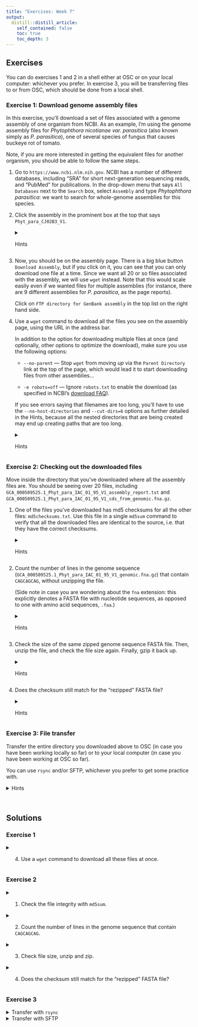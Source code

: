 ```yaml
---
title: "Exercises: Week 7"
output:
  distill::distill_article:
    self_contained: false
    toc: true
    toc_depth: 3
---
```


## Exercises

You can do exercises 1 and 2 in a shell either at OSC or on your local computer:
whichever you prefer.
In exercise 3, you will be transferring files to or from OSC,
which should be done from a local shell.

### Exercise 1: Download genome assembly files

In this exercise, you'll download a set of files associated with a genome assembly of one organism from NCBI. As an example, I'm using the genome assembly files for *Phytophthora nicotianae var. parasitica* (also known simply as *P. parasitica*), one of several species of fungus that causes buckeye rot of tomato.

Note, if you are more interested in getting the equivalent files for another organism, you should be able to follow the same steps.

1.  Go to `https://www.ncbi.nlm.nih.gov`. NCBI has a number of different databases, including "SRA" for short next-generation sequencing reads, and "PubMed" for publications. In the drop-down menu that says `All Databases` next to the `Search` box, select `Assembly` and type *Phytophthora parasitica*: we want to search for whole-genome assemblies for this species.

2.  Click the assembly in the prominent box at the top that says `Phyt_para_CJ02B3_V1`.

    <details>
    <summary>Hints</summary>
    <p>
    Here is the link to the assembly, in case things look different for you:
    <https://www.ncbi.nlm.nih.gov/assembly/GCA_000509465.1>.
    (But again, you can also download files from a different organism or assembly.)
    </p>
    </details>
    
3.  Now, you should be on the assembly page.
    There is a big blue button `Download Assembly`, but if you click on it,
    you can see that you can only download one file at a time.
    Since we want all 20 or so files associated with the assembly, we will use
    `wget` instead.
    Note that this would scale easily even if we wanted files for multiple
    assemblies (for instance, there are 9 different
    assemblies for *P. parasitica*, as the page reports).
    
    Click on `FTP directory for GenBank assembly` in the top list on the right
    hand side.

4.  Use a `wget` command to download all the files you see on the assembly
    page, using the URL in the address bar.
    
    In addition to the option for downloading multiple files at once
    (and optionally, other options to optimize the download),
    make sure you use the following options:
    
    - `--no-parent` --- Stop `wget` from moving *up* via the `Parent Directory`
      link at the top of the page, which would lead it to start downloading files
      from other assemblies...
    
    - `-e robots=off` --- Ignore `robots.txt` to enable the download
      (as specified in NCBI's
      [download FAQ](https://www.ncbi.nlm.nih.gov/genome/doc/ftpfaq/)).
    
    ::: {.content-box-info}
    If you see errors saying that filenames are too long,
    you'll have to use the `--no-host-directories` and `--cut-dirs=6` options
    as further detailed in the Hints,
    because all the nested directories that are being created may end up creating
    paths that are too long.
    :::
    
    <details>
    <summary>Hints</summary>
    <p>
    
    - Your command should be structured as follows:
      
      ```sh
      $ wget --no-parent -e robots=off <other-options> <link-to-page>
      ```
    
    - The link to the page is:
      <https://ftp.ncbi.nlm.nih.gov/genomes/all/GCA/000/509/465/GCA_000509465.1_Phyt_para_CJ02B3_V1/>
    
    - Use the `--recursive` option to download more than one file at once.
    
    - By default, the files will be placed inside several levels of directories:
    
      ```sh
      # ftp.ncbi.nlm.nih.gov/
      # └── genomes
      #     └── genbank
      #         └── protozoa
      #             └── Phytophthora_parasitica
      #                 └── latest_assembly_versions
      #                     └── GCA_000509525.1_Phyt_para_IAC_01_95_V1
      ```
      
      To avoid this, you can use the options `--no-host-directories` and `--cut-dirs=6`
      as suggested in the NCBI's
      [download FAQ](https://www.ncbi.nlm.nih.gov/genome/doc/ftpfaq/).
      And if you do so, you'll also want to specify an arbitrary target dir name
      with `-P`, e.g. `-P ncbi_Pparasiticus`.
    
    - If you want to play around with different options, I suggest you use the
      `--accept` option to only select one or two small files to be downloaded,
      e.g. `--accept "*assembly_stats*"`.
      
    - Don't hesitate to look at the solution if your first attempts fail.
      The minutiae of `wget` commands aren't terribly important -- the next
      exercise, while easier, is more so.
    
    </p>
    </details>

### Exercise 2: Checking out the downloaded files

Move inside the directory that you've downloaded where all the assembly files
are. You should be seeing over 20 files, including
`GCA_000509525.1_Phyt_para_IAC_01_95_V1_assembly_report.txt` and
`GCA_000509525.1_Phyt_para_IAC_01_95_V1_cds_from_genomic.fna.gz`.

1.  One of the files you've downloaded has md5 checksums for all the other files:
    `md5checksums.txt`. Use this file in a single `md5sum` command to verify that
    all the downloaded files are identical to the source,
    i.e. that they have the correct checksums.
    <details>
    <summary>Hints</summary>
    <p>
    Use the `-c` (check) option to `md5sum` to cross-check the checksums of the
    files in your directory with those in the file you specify.
    </p>
    </details>

2.  Count the number of lines in the genome sequence
    (`GCA_000509525.1_Phyt_para_IAC_01_95_V1_genomic.fna.gz`)
    that contain `CAGCAGCAG`, without unzipping the file.
    
    (Side note in case you are wondering about the `fna` extension:
    this explicitly denotes a FASTA file with nucleotide sequences,
    as opposed to one with amino acid sequences, `.faa`.)

    <details>
    <summary>Hints</summary>
    <p>
    - `zgrep` will allow you to search in a gzipped file.
    - Recall that (z)grep's `-c` option will count matches.
    </p>
    </details>
    
3.  Check the size of the same zipped genome sequence FASTA file.
    Then, unzip the file, and check the file size again.
    Finally, gzip it back up.
    
    <details>
    <summary>Hints</summary>
    <p>
    - To unzip, use `gunzip <filename>`.
    - To zip, use `gzip <filename>`.
    - Check the file size with `ls` or `du`.
    </p>
    </details>

4.  Does the checksum still match for the "rezipped" FASTA file?

    <details>
    <summary>Hints</summary>
    <p>
    You can simply use the same command you used in the first step of this
    exercise.
    </p>
    </details>

### Exercise 3: File transfer

Transfer the entire directory you downloaded above to OSC
(in case you have been working locally so far) or to your local computer
(in case you have been working at OSC so far).

You can use `rsync` and/or SFTP, whichever you prefer to get some practice with.

<details>
<summary>Hints</summary>
<p>

**`sftp`**
  
- Log in using:

  ```sh
  sftp sftp.osc.edu
  ```

- Like many commands, the `put` and `get` functions need the `-r` option to
  work recursively.
  
- In `sftp`, the `~` shortcut for your home dir does not work.

**`rsync`**

- Recall that using a trailing slash in the source dir will make a difference.
  In this case (and usually) you will most likely *not* want to include a
  trailing slash.

</p>
</details>

<br>

## Solutions

### Exercise 1

<details>
<summary>4. Use a `wget` command to download all these files at once.</summary>
<p>

The `wget` command with the fewest options that works for our goal is: 

```sh
$ wget --recursive -e robots=off --no-parent \
    https://ftp.ncbi.nlm.nih.gov/genomes/genbank/protozoa/Phytophthora_parasitica/latest_assembly_versions/GCA_000509525.1_Phyt_para_IAC_01_95_V1/
```

These options (`--recursive` `-e robots=off` `--no-parent`) were all discussed in
the question and the hints.

If you wanted to place these files in a dir with a name of your choice,
and no unnecessarily nest directories (see the hint above), you could use:

  - `--no-host-directories` in combination with `--cut-dirs=6` will remove the 6
    levels of nested directories you got earlier
    (ftp.ncbi.nlm.nih.gov/genomes/genbank/protozoa/Phytophthora_parasitica/latest_assembly_versions).
  - `-P ncbi_Pparasiticus/` to name your directory.

Furthermore, since we are not interested in `index.html` (the actual HTML we are
looking at on the web), we can exclude it using `--reject "index.html"`.

All in all, this would result in the following command:
```sh
$ wget --recursive -e robots=off --no-parent \
       --reject "index.html" \
       --no-host-directories --cut-dirs=6 \
       -P ncbi_Pparasiticus/ \
       https://ftp.ncbi.nlm.nih.gov/genomes/genbank/protozoa/Phytophthora_parasitica/latest_assembly_versions/GCA_000509525.1_Phyt_para_IAC_01_95_V1/ 
```

This should result in the following set of files being downloaded
(one is directory, in fact):

```sh
$ ls ncbi_Pparasiticus # Or whatever dir your downloads are in
#> annotation_hashes.txt
#> assembly_status.txt
#> GCA_000509525.1_Phyt_para_IAC_01_95_V1_assembly_report.txt
#> GCA_000509525.1_Phyt_para_IAC_01_95_V1_assembly_stats.txt
#> GCA_000509525.1_Phyt_para_IAC_01_95_V1_assembly_structure
#> GCA_000509525.1_Phyt_para_IAC_01_95_V1_cds_from_genomic.fna.gz
#> GCA_000509525.1_Phyt_para_IAC_01_95_V1_feature_count.txt.gz
#> GCA_000509525.1_Phyt_para_IAC_01_95_V1_feature_table.txt.gz
#> GCA_000509525.1_Phyt_para_IAC_01_95_V1_genomic.fna.gz
#> GCA_000509525.1_Phyt_para_IAC_01_95_V1_genomic_gaps.txt.gz
#> GCA_000509525.1_Phyt_para_IAC_01_95_V1_genomic.gbff.gz
#> GCA_000509525.1_Phyt_para_IAC_01_95_V1_genomic.gff.gz
#> GCA_000509525.1_Phyt_para_IAC_01_95_V1_genomic.gtf.gz
#> GCA_000509525.1_Phyt_para_IAC_01_95_V1_protein.faa.gz
#> GCA_000509525.1_Phyt_para_IAC_01_95_V1_protein.gpff.gz
#> GCA_000509525.1_Phyt_para_IAC_01_95_V1_rm.out.gz
#> GCA_000509525.1_Phyt_para_IAC_01_95_V1_rm.run
#> GCA_000509525.1_Phyt_para_IAC_01_95_V1_rna_from_genomic.fna.gz
#> GCA_000509525.1_Phyt_para_IAC_01_95_V1_translated_cds.faa.gz
#> GCA_000509525.1_Phyt_para_IAC_01_95_V1_wgsmaster.gbff.gz
#> index.html.tmp
#> md5checksums.txt
#> README.txt
```
      
</p>
</details>

### Exercise 2

<details>
<summary>1. Check the file integrity with `md5sum`.</summary>
<p>

The `-c` option, when provided with a filename, will check the checksums of the
files in your current directory against those in the file:

```sh
$ md5sum -c md5checksums.txt
#> ./annotation_hashes.txt: OK
#> ./GCA_000509525.1_Phyt_para_IAC_01_95_V1_assembly_report.txt: OK
#> ./GCA_000509525.1_Phyt_para_IAC_01_95_V1_assembly_stats.txt: OK
#> ./GCA_000509525.1_Phyt_para_IAC_01_95_V1_assembly_structure/Primary_Assembly/component_localID2acc: OK
#> ./GCA_000509525.1_Phyt_para_IAC_01_95_V1_assembly_structure/Primary_Assembly/scaffold_localID2acc: OK
#> ./GCA_000509525.1_Phyt_para_IAC_01_95_V1_assembly_structure/Primary_Assembly/unplaced_scaffolds/AGP/unplaced.scaf.agp.gz: OK
#> ./GCA_000509525.1_Phyt_para_IAC_01_95_V1_assembly_structure/Primary_Assembly/unplaced_scaffolds/FASTA/unplaced.scaf.fna.gz: OK
#> ./GCA_000509525.1_Phyt_para_IAC_01_95_V1_cds_from_genomic.fna.gz: OK
#> ./GCA_000509525.1_Phyt_para_IAC_01_95_V1_feature_count.txt.gz: OK
#> ./GCA_000509525.1_Phyt_para_IAC_01_95_V1_feature_table.txt.gz: OK
#> ./GCA_000509525.1_Phyt_para_IAC_01_95_V1_genomic.fna.gz: OK
#> ./GCA_000509525.1_Phyt_para_IAC_01_95_V1_genomic_gaps.txt.gz: OK
#> ./GCA_000509525.1_Phyt_para_IAC_01_95_V1_genomic.gbff.gz: OK
#> ./GCA_000509525.1_Phyt_para_IAC_01_95_V1_genomic.gff.gz: OK
#> ./GCA_000509525.1_Phyt_para_IAC_01_95_V1_genomic.gtf.gz: OK
#> ./GCA_000509525.1_Phyt_para_IAC_01_95_V1_protein.faa.gz: OK
#> ./GCA_000509525.1_Phyt_para_IAC_01_95_V1_protein.gpff.gz: OK
#> ./GCA_000509525.1_Phyt_para_IAC_01_95_V1_rm.out.gz: OK
#> ./GCA_000509525.1_Phyt_para_IAC_01_95_V1_rm.run: OK
#> ./GCA_000509525.1_Phyt_para_IAC_01_95_V1_rna_from_genomic.fna.gz: OK
#> ./GCA_000509525.1_Phyt_para_IAC_01_95_V1_translated_cds.faa.gz: OK
#> ./GCA_000509525.1_Phyt_para_IAC_01_95_V1_wgsmaster.gbff.gz: OK
```

If all went well, all files should say OK.

If there was a mismatch somewhere, you should also see a separate warning at the
end of the output, like:

```sh
#> md5sum: WARNING: 1 computed checksum did NOT match
```

</p>
</details>

<details>
<summary>2. Count the number of lines in the genome sequence that contain `CAGCAGCAG`.</summary>
<p>

```sh
$ zgrep -c "CAGCAGCAG" GCA_000509525.1_Phyt_para_IAC_01_95_V1_cds_from_genomic.fna.gz
#> 1426
```

</p>
</details>


<details>
<summary>3. Check file size, unzip and zip.</summary>
<p>

```sh
$ ls -lh GCA_000509525.1_Phyt_para_IAC_01_95_V1_cds_from_genomic.fna.gz
#> -rw-rw-r-- 1 jelmer jelmer 8.8M Dec 21  2017 GCA_000509525.1_Phyt_para_IAC_01_95_V1_cds_from_genomic.fna.gz

$ gunzip GCA_000509525.1_Phyt_para_IAC_01_95_V1_cds_from_genomic.fna.gz

$ ls -lh GCA_000509525.1_Phyt_para_IAC_01_95_V1_cds_from_genomic.fna
#> -rw-rw-r-- 1 jelmer jelmer 38M Dec 21  2017 GCA_000509525.1_Phyt_para_IAC_01_95_V1_cds_from_genomic.fna

$ gzip GCA_000509525.1_Phyt_para_IAC_01_95_V1_cds_from_genomic.fna
```

The zipped file is less than a quarter of the size of the unzipped file.

</p>
</details>

<details>
<summary>4. Does the checksum still match for the “rezipped” FASTA file?</summary>
<p>

```sh
$ md5sum -c md5checksums.txt
#> ... (showing the pertinent part of the output)
#> ./GCA_000509525.1_Phyt_para_IAC_01_95_V1_cds_from_genomic.fna.gz: FAILED
#> ... 
#> md5sum: WARNING: 1 computed checksum did NOT match
```

No, it no longer matched! This is merely due to the fact that the gzipped file
contains metadata about when it was zipped.

However, this is another reason not to modify any original files.
If you needed an unzipped file, it would be better to unzip it to a separate
file using the `-c` option:

```sh
$ gunzip -c GCA_000509525.1_Phyt_para_IAC_01_95_V1_cds_from_genomic.fna.gz > \
      GCA_000509525.1_Phyt_para_IAC_01_95_V1_cds_from_genomic.fna
```

</p>
</details>

### Exercise 3

<details>
<summary>Transfer with `rsync`</summary>
<p>

Regardless of the direction of the transfer, these commands should be executed
in a local shell.

- **From local to OSC**, assuming that your files were downloaded in a dir
  called `ncbi_Pparasiticus` in your home dir,
  your username is `me`,
  and you made a dir `week07/exercises/` for these exercises at OSC
  (note: `rsync` will not create "missing" directories!):

  ```sh
  $ rsync -avz --progress \
        ~/ncbi_Pparasiticus \
        me@pitzer.osc.edu:/fs/ess/PAS1855/users/me/week07/exercises/
  ```

  The above will result in you having an OSC dir
  `/fs/ess/PAS1855/users/me/week07/exercises/ncbi_Pparasiticus`.
  If you would have included a trailing slash in `~/ncbi_Pparasiticus` above,
  you would have copied the *contents* of `ncbi_Pparasiticus` directly into
  the exercises dir, which is probably not what you wanted.

- **From OSC to local**, assuming that your files were downloaded in a dir
  called `ncbi_Pparasiticus` in `/fs/ess/PAS1855/users/me/week07/exercises/`
  your username is `me`, and you copy the downloaded dir straight into your
  home dir:
  
  ```sh
  $ rsync -avz --progress \
        me@pitzer.osc.edu:/fs/ess/PAS1855/users/me/week07/exercises/ncbi_Pparasiticus \
        ~
  ```
  
  The above will result in you having a local dir
  `~/ncbi_Pparasiticus`.
  If you would have included a trailing slash in `~/ncbi_Pparasiticus` above,
  you would have copied the *contents* of `ncbi_Pparasiticus` directly into
  your home dir, which is probably not what you wanted.
    
</p>
</details>

<details>
<summary>Transfer with SFTP</summary>
<p>

- **From local to OSC**:
  
  Assuming that your local home (`$HOME` / `~`) directory is `/home/me`,
  and your OSC username is `me`:
  
  ```sh
  $ sftp sftp.osc.edu
  sftp> put -r /home/me/ncbi_Pparasiticus/ /fs/ess/PAS1855/users/me/week07/exercises/
  ```
  
  The above will result in you having an OSC dir
  `/fs/ess/PAS1855/users/me/week07/exercises/ncbi_Pparasiticus`.
  
- **From OSC to local**

  Assuming that your local home (`$HOME` / `~`) directory is `/home/me`,
  and your OSC username is `me`:
  
  ```sh
  $ sftp sftp.osc.edu
  sftp> get -r /fs/ess/PAS1855/users/me/week07/exercises/ncbi_Pparasiticus/ /home/me/
  ```
  
  The above will result in you having a local dir
  `~/ncbi_Pparasiticus`.
  
</p>
</details>

